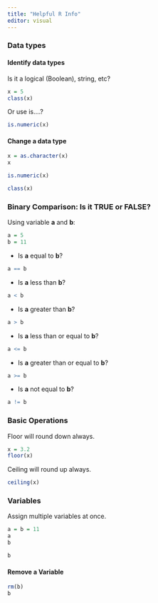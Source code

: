 ```yaml
---
title: "Helpful R Info"
editor: visual
---
```


### Data types

#### Identify data types

Is it a logical (Boolean), string, etc?

```r
x = 5
class(x)
```

Or use is....?

```r
is.numeric(x)
```

#### Change a data type

```r
x = as.character(x)
x
```

```r
is.numeric(x)
```

```r
class(x)
```

### Binary Comparison: Is it TRUE or FALSE?

Using variable **a** and **b**:

```r
a = 5
b = 11
```

-   Is **a** equal to **b**?

```r
a == b
```

-   Is **a** less than **b**?

```r
a < b
```

-   Is **a** greater than **b**?

```r
a > b
```

-   Is **a** less than or equal to **b**?

```r
a <= b
```

-   Is **a** greater than or equal to **b**?

```r
a >= b
```

-   Is **a** not equal to **b**?

```r
a != b
```

### Basic Operations

Floor will round down always.

```r
x = 3.2
floor(x)
```

Ceiling will round up always.

```r
ceiling(x)
```

### Variables

Assign multiple variables at once.

```r
a = b = 11
a
b
```

```r
b
```

#### Remove a Variable

```r
rm(b)
b
```
